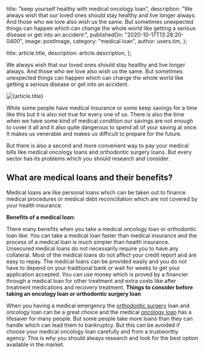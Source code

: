 
  title: "keep yourself healthy with medical oncology loan",
  description:
    "We always wish that our loved ones should stay healthy and live longer always. And those who we love also wish us the same. But sometimes unexpected things can happen which can change the whole world like getting a serious disease or get into an accident.",
  publishedOn: "2020-10-17T13:28:20-0400",
  image: postImage,
  category: "medical loan",
  author: users.tim,
};

  title: article.title,
  description: article.description,
};


We always wish that our loved ones should stay healthy and live longer always. And those who we love also wish us the same. But sometimes unexpected things can happen which can change the whole world like getting a serious disease or get into an accident.

<Image src={postImage} alt={article.title} />

While some people have medical insurance or some keep savings for a time like this but it is also not true for every one of us. There is also the time when we have some kind of medical condition our savings are not enough to cover it all and it also quite dangerous to spend all of your saving at once. It makes us venerable and makes us difficult to prepare for the future.

But there is also a second and more convenient way to pay your medical bills like medical oncology loans and orthodontic surgery loans. But every sector has its problems which you should research and consider.

## What are medical loans and their benefits?

Medical loans are like personal loans which can be taken out to finance medical procedures or medical debt reconciliation which are not covered by your health insurance.

**Benefits of a medical loan:**

There many benefits when you take a medical oncology loan or orthodontic loan like:
You can take a medical loan faster than medical insurance and the process of a medical loan is much simpler than health insurance.
Unsecured medical loans do not necessarily require you to have any collateral.
Most of the medical loans do not affect your credit report and are easy to repay.
The medical loans can be provided easily and you do not have to depend on your traditional bank or wait for weeks to get your application accepted.
You can use money which is proved by a financier through a medical loan for other treatment and extra costs like after treatment medications and recovery treatment.
**Things to consider before taking an oncology loan or orthodontic surgery loan**

When you having a medical emergency the [orthodontic surgery](https://dental.tlc.com.au/orthodontic/) loan and oncology loan can be a great choice and the medical [oncology loan](https://tlc.com.au/) has a lifesaver for many people. But some people take more loans than they can handle which can lead them to bankruptcy. But this can be avoided if choose your medical oncology loan carefully and from a trustworthy agency. This is why you should always research and look for the best option available in the market.
